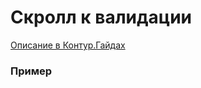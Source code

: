 
<Meta of={DocsStories} />

# Скролл к валидации

[Описание в Контур.Гайдах](https://guides.kontur.ru/principles/validation/#14)

### Пример

<Canvas of={DocsStories.ScrollToValidation} />

```jsx static
import React from 'react';
import { Button } from '@skbkontur/react-ui/components/Button';
import { Input } from '@skbkontur/react-ui/components/Input';

import { ValidationContainer, ValidationInfo, ValidationWrapper } from '../../../../src';
import { Form } from '../../../Common/Form';
import { SpaceFiller } from '../../../Common/SpaceFiller';
import { Nullable } from '../../../../typings/Types';

export default class ScrollToValidationDemo extends React.Component {
  public state = {
    value0: '',
    value1: '',
    value2: '',
    value3: '',
  };

  private container: Nullable<ValidationContainer> = null;

  public render() {
    return (
      <ValidationContainer ref={this.refContainer}>
        <Form>
          <SpaceFiller height={200}>Пустое место 200px</SpaceFiller>

          <Form.Line title={'value0'}>
            <ValidationWrapper validationInfo={this.validate(this.state.value0)}>
              <Input
                placeholder={'Только цифры'}
                value={this.state.value0}
                onValueChange={(value) => this.setState({ value0: value })}
              />
            </ValidationWrapper>
          </Form.Line>

          <Form.Line title={'value1'}>
            <ValidationWrapper validationInfo={this.validate(this.state.value1)}>
              <Input
                placeholder={'Только цифры'}
                value={this.state.value1}
                onValueChange={(value) => this.setState({ value1: value })}
              />
            </ValidationWrapper>
          </Form.Line>

          <SpaceFiller height={1600}>Пустое место 1600px</SpaceFiller>

          <Form.Line title={'value2'}>
            <ValidationWrapper validationInfo={this.validate(this.state.value2)}>
              <Input
                placeholder={'Только цифры'}
                value={this.state.value2}
                onValueChange={(value) => this.setState({ value2: value })}
              />
            </ValidationWrapper>
          </Form.Line>

          <Form.Line title={'value3'}>
            <ValidationWrapper validationInfo={this.validate(this.state.value3)}>
              <Input
                placeholder={'Только цифры'}
                value={this.state.value3}
                onValueChange={(value) => this.setState({ value3: value })}
              />
            </ValidationWrapper>
          </Form.Line>

          <Form.ActionsBar>
            <Button use={'primary'} onClick={this.handleSubmit}>
              Submit
            </Button>
          </Form.ActionsBar>
        </Form>
      </ValidationContainer>
    );
  }

  private validate = (value: string): Nullable<ValidationInfo> => {
    if (!value) {
      return { message: 'Укажите значение', type: 'submit' };
    }
    if (!/^\d*$/.test(value)) {
      return { message: 'Только цифры' };
    }
    return null;
  };

  private handleSubmit = async (): Promise<void> => {
    if (!this.container) {
      throw new Error('invalid state');
    }
    await this.container.submit();
  };

  private refContainer = (el: Nullable<ValidationContainer>) => (this.container = el);
}
```
